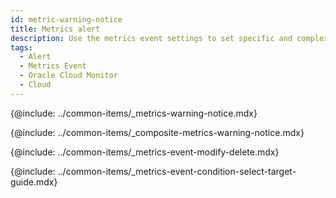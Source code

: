 ```yaml
---
id: metric-warning-notice
title: Metrics alert
description: Use the metrics event settings to set specific and complex events.
tags:
  - Alert
  - Metrics Event
  - Oracle Cloud Monitor
  - Cloud
---
```


{@include: ../common-items/_metrics-warning-notice.mdx} 

{@include: ../common-items/_composite-metrics-warning-notice.mdx}

{@include: ../common-items/_metrics-event-modify-delete.mdx}

{@include: ../common-items/_metrics-event-condition-select-target-guide.mdx}

